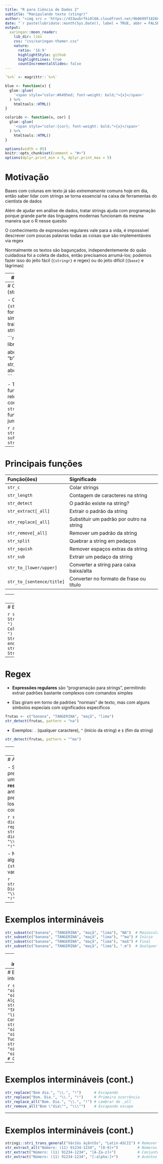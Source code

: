 ```yaml
---
title: "R para Ciência de Dados 2"
subtitle: "Manipulando texto (stingr)"
author: "<img src = 'https://d33wubrfki0l68.cloudfront.net/9b0699f18268059bdd2e5c21538a29eade7cbd2b/67e5c/img/logo/cursor1-5.png' width = '30%'>"
date: "`r paste(lubridate::month(Sys.Date(), label = TRUE, abbr = FALSE, locale = 'pt_BR.UTF-8'), 'de', lubridate::year(Sys.Date()))`"
output:
  xaringan::moon_reader:
    lib_dir: libs
    css: "css/xaringan-themer.css"
    nature:
      ratio: '16:9'
      highlightStyle: github
      highlightLines: true
      countIncrementalSlides: false
---
```


```r
`%>%` <- magrittr::`%>%`

blue <- function(x) {
  glue::glue(
    '<span style="color:#6495ed; font-weight: bold;">{x}</span>'
  ) %>% 
    htmltools::HTML()
}

colorido <- function(x, cor) {
  glue::glue(
    '<span style="color:{cor}; font-weight: bold;">{x}</span>'
  ) %>% 
    htmltools::HTML()
}

options(width = 85)
knitr::opts_chunk$set(comment = "#>")
options(dplyr.print_min = 5, dplyr.print_max = 5)
```

# Motivação

Bases com colunas em texto já são _extremamente_ comuns hoje em dia, então saber
lidar com strings se torna essencial na caixa de ferramentas do cientista de
dados

Além de ajudar em análise de dados, tratar strings ajuda com programação porque
grande parte das linguagens modernas funcionam da mesma maneira que o R nesse
quesito

O conhecimento de expressões regulares vale para a vida, é impossível descrever
com poucas palavras todas as coisas que são implementáveis via regex

Normalmente os textos são bagunçados, independentemente do quão cuidadosa foi a
coleta de dados, então precisamos arrumá-los; podemos fazer isso do jeito fácil
(`{stringr}` e regex) ou do jeito difícil (`{base}` e lágrimas)

---
# Introdução

- Strings não passam sequências de caracteres ("cadeias" em português)

- No R podemos criar uma string com um par de aspas (simples ou duplas)

- O `print()` mostra a estrutura da string, enquanto `cat()` mostra o texto

```r
print("こんにちは! Está 10\u00BAC na lá fora")
```

- Para colocar aspas dentro de uma string, podemos __escapar__ o caractere

```r
cat("Ele disse \"escapar\"")
```

---
# O pacote {stringr}

- O pacote `{stringr}` é a forma mais simples de trabalhar com strings no R

```r
library(stringr)

abc <- c("a", "b", "c")
str_c("prefixo-", abc, "-sufixo")
```

- Todas as funções relevantes começam com `str_` e funcionam bem juntas

```r
abc %>%
  str_c("-sufixo") %>%
  str_length()
```

---
# Principais funções

|Função(ões)               |Significado                               |
|:-------------------------|:-----------------------------------------|
|`str_c`                   | Colar strings                            |
|`str_length`              | Contagem de caracteres na string         |
|`str_detect`              | O padrão existe na string?               |
|`str_extract[_all]`       | Extrair o padrão da string               |
|`str_replace[_all]`       | Substituir um padrão por outro na string |
|`str_remove[_all]`        | Remover um padrão da string              |
|`str_split`               | Quebrar a string em pedaços              |
|`str_squish`              | Remover espaços extras da string         |
|`str_sub`                 | Extrair um pedaço da string              |
|`str_to_[lower/upper]`    | Converter a string para caixa baixa/alta |
|`str_to_[sentence/title]` | Converter no formato de frase ou título  |

---
# Exemplos

```r
str_detect("Colando Strings", pattern = "ando")
str_extract("Colando Strings", pattern = "ando")
str_replace("Colando Strings", pattern = "ando", replacement = "ei")
str_remove("Colando Strings", pattern = " Strings")
```

---
# Exemplos (cont.)

```r
str_split("Colando Strings", pattern = " ")
str_squish("   Colando   Strings   ")
str_sub("Colando Strings", start = 1, end = 7)
str_to_lower("Colando Strings")
```

---
# Regex

- __Expressões regulares__ são "programação para strings", permitindo extrair
padrões bastante complexos com comandos simples

- Elas giram em torno de padrões "normais" de texto, mas com alguns símbolos
especiais com significados específicos

```r
frutas <- c("banana", "TANGERINA", "maçã", "lima")
str_detect(frutas, pattern = "na")
```

- Exemplos: `.` (qualquer caractere), `^` (início da string) e `$` (fim da string)

```r
str_detect(frutas, pattern = "^ma")
```

---
# Mais regex

- Podemos contar as ocorrências de um padrão: `+` (1 ou mais vezes), `*` (0 ou
mais vezes), `{m,n}` (entre `m` e `n` vezes), `?` (0 ou 1 vez)

```r
ois <- c("oi", "oii", "oiii!", "oioioi!")
str_extract(ois, pattern = "i+")
```

- `[]` é um conjunto e `()` é um conjunto "inquebrável"

```r
str_extract(ois, pattern = "[i!]$")
str_extract(ois, pattern = "(oi)+")
```

---
# Ainda mais regex

- Se de fato precisarmos encontrar um dos __caracteres reservados__ descritos
anteriormente, precisamos escapá-los da mesma forma como vimos antes

```r
str_replace("Bom dia.", pattern = ".", replacement = "!")
str_replace("Bom dia.", pattern = "\\.", replacement = "!")
```

- Não esquecer que algumas funções do `{stringr}` possuem variações

```r
str_replace_all("Bom. Dia.", pattern = "\\.", replacement = "!")
```

---
# Exemplos intermináveis

```r
str_subset(c("banana", "TANGERINA", "maçã", "lima"), "NA")  # Maiúscula
str_subset(c("banana", "TANGERINA", "maçã", "lima"), "^ma") # Início
str_subset(c("banana", "TANGERINA", "maçã", "lima"), "ma$") # Final
str_subset(c("banana", "TANGERINA", "maçã", "lima"), ".m")  # Qualquer
```

---
# Exemplos intermináveis (cont.)

```r
str_extract(c("oii", "oiii!", "oiii!!!", "oioioi!"), "i+!")    # 1 ou mais
str_extract(c("oii", "oiii!", "oiii!!!", "oioioi!"), "i+!?")   # 0 ou 1
str_extract(c("oii", "oiii!", "oiii!!!", "oioioi!"), "i+!*")   # 0 ou mais
str_extract(c("oii", "oiii!", "oiii!!!", "oioioi!"), "i{1,2}") # Entre m e n
```

---
# Exemplos intermináveis (cont.)

```r
str_extract(c("oii", "oiii!", "oiii!!!", "oioioi!"), "[i!]+")  # Algum
str_extract(c("banana", "TANGERINA", "maçã", "lima"), "[a-z]") # Conjuntos
str_extract(c("oii", "oiii!", "oiii!!!", "oioioi!"), "(oi)+")  # Tudo
str_extract(c("oii", "oiii!", "ola!!!", "oioioi!"), "(i+|!+)") # Ou
```

---
# Exemplos intermináveis (cont.)

```r
str_replace("Bom dia.", "\\.", "!")      # Escapando
str_replace("Bom. Dia.", "\\.", "!")     # Primeira ocorrência
str_replace_all("Bom. Dia.", "\\.", "!") # Lembrar do _all
str_remove_all("Bom \"dia\"", "\\\"")    # Escapando escape
```

---
# Exemplos intermináveis (cont.)

```r
stringi::stri_trans_general("Váríös àçêntõs", "Latin-ASCII") # Remover acentos
str_extract_all("Número: (11) 91234-1234", "[0-9]+")         # Números
str_extract("Número: (11) 91234-1234", "[A-Za-z]+")          # Conjuntos juntos
str_extract("Número: (11) 91234-1234", "[:alpha:]+")         # Acentos
```
